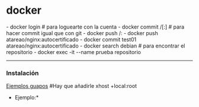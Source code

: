 = docker =
- docker login # para loguearte con la cuenta
- docker commit <contenedor existente> <usuario hub>/<repositorio>[:<tag>] # para hacer commit igual que con git
- docker push <usuario-hub>/<repositorio>:<tag>
- docker push atareao/nginx:autocertificado
- docker commit test01 atareao/nginx:autocertificado
- docker search debian # para encontrar el repositorio
- docker exec -it --name prueba repositorio
----
=== Instalación ===
{{{bash
curl -L get.docker.com -o docker-install.sh
sudo bash docker-install.sh

# Para no tener que ejecutar siempre con sudo
sudo usermod -aG docker $USER

sudo pip3 install docker-compose
}}}
[[https://blog.jessfraz.com/post/docker-containers-on-the-desktop/|Ejemplos guapos]] #Hay que añadirle xhost +local:root
*Ejemplo:*
{{{bash
xhost +local:root; \
docker run -it \
    -v /tmp/.X11-unix:/tmp/.X11-unix \ # mount the X11 socket
    -e DISPLAY=unix$DISPLAY \ # pass the display
    --device /dev/snd \ # sound
    --name tor-browser \
    jess/tor-browser
}}}
